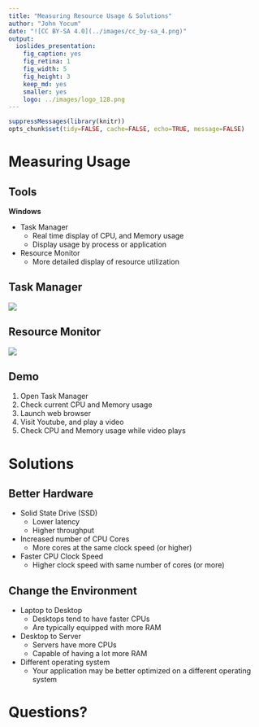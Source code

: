 ```yaml
---
title: "Measuring Resource Usage & Solutions"
author: "John Yocum"
date: "![CC BY-SA 4.0](../images/cc_by-sa_4.png)"
output:
  ioslides_presentation:
    fig_caption: yes
    fig_retina: 1
    fig_width: 5
    fig_height: 3
    keep_md: yes
    smaller: yes
    logo: ../images/logo_128.png
---
```


```r
suppressMessages(library(knitr))
opts_chunk$set(tidy=FALSE, cache=FALSE, echo=TRUE, message=FALSE)
```

# Measuring Usage

## Tools

**Windows**

- Task Manager
    - Real time display of CPU, and Memory usage
    - Display usage by process or application
- Resource Monitor
    - More detailed display of resource utilization

## Task Manager

![](images/Measuring_Task_Manager.png)

## Resource Monitor

![](images/Measuring_Resource_Monitor.png)

## Demo

1) Open Task Manager
2) Check current CPU and Memory usage
3) Launch web browser
4) Visit Youtube, and play a video
5) Check CPU and Memory usage while video plays

# Solutions

## Better Hardware

- Solid State Drive (SSD)
    - Lower latency
    - Higher throughput
- Increased number of CPU Cores
    - More cores at the same clock speed (or higher)
- Faster CPU Clock Speed
    - Higher clock speed with same number of cores (or more)

## Change the Environment

- Laptop to Desktop
    - Desktops tend to have faster CPUs
    - Are typically equipped with more RAM
- Desktop to Server
    - Servers have more CPUs
    - Capable of having a lot more RAM
- Different operating system
    - Your application may be better optimized on a different operating system
    
# Questions?